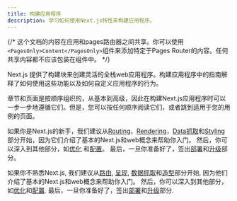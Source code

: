 ```yaml
---
title: 构建应用程序
description: 学习如何使用Next.js特性来构建应用程序。
---
```


{/* 这个文档的内容在应用和pages路由器之间共享。你可以使用`<PagesOnly>Content</PagesOnly>`组件来添加特定于Pages Router的内容。任何共享内容都不应该包装在组件中。 */}

Next.js 提供了构建块来创建灵活的全栈web应用程序。构建应用程序中的指南解释了如何使用这些功能以及如何自定义应用程序的行为。

章节和页面是按顺序组织的，从基本到高级，因此在构建Next.js应用程序时可以一步一步地遵循它们。但是，您可以按任何顺序阅读它们，或者跳到适用于您的用例的页面。

<AppOnly>

如果你是Next.js的新手，我们建议从[Routing](/docs/app/building-your-application/routing)，[Rendering](/docs/app/building-your-application/rendering)，[Data抓取](/docs/app/building-your-application/data-fetching)和[Styling](/docs/app/building-your-application/styling)部分开始，因为它们介绍了基本的Next.js和web概念来帮助你入门。
然后，你可以深入到其他部分，如[优化](/docs/app/building-your-application/optimizing) 和[配置](/docs/app/building-your-application/configuring)。
最后，一旦你准备好了，签出[部署](/docs/app/building-your-application/deploying)和[升级](/docs/app/building-your-application/upgrading)部分。

</AppOnly>

<PagesOnly>

如果你不熟悉Next.js, 我们建议从[路由](/docs/pages/building-your-application/routing), [呈现](/docs/pages/building-your-application/rendering), [数据抓取](/docs/pages/building-your-application/data-fetching)和[造型](/docs/pages/building-your-application/styling)部分开始, 因为他们介绍了基本的Next.js和web概念来帮助你入门。 然后，你可以深入到其他部分，如[优化](/docs/pages/building-your-application/optimizing)和[配置](/docs/pages/building-your-application/configuring). 最后，一旦你准备好了，签出[部署](/docs/pages/building-your-application/deploying)和[升级](/docs/pages/building-your-application/upgrading)部分.

</PagesOnly>
